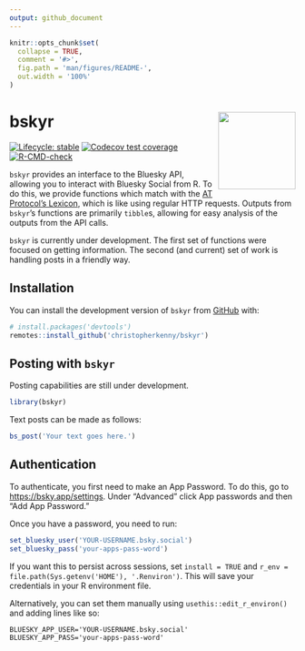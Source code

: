 ```yaml
---
output: github_document
---
```


<!-- README.md is generated from README.Rmd. Please edit that file -->

```r
knitr::opts_chunk$set(
  collapse = TRUE,
  comment = '#>',
  fig.path = 'man/figures/README-',
  out.width = '100%'
)
```

# bskyr <img src="man/figures/logo.png" align="right" height="136" alt="" />

<!-- badges: start -->
[![Lifecycle: stable](https://img.shields.io/badge/lifecycle-stable-brightgreen.svg)](https://lifecycle.r-lib.org/articles/stages.html#stable)
[![Codecov test coverage](https://codecov.io/gh/christopherkenny/bskyr/branch/main/graph/badge.svg)](https://app.codecov.io/gh/christopherkenny/bskyr?branch=main)
[![R-CMD-check](https://github.com/christopherkenny/bskyr/actions/workflows/R-CMD-check.yaml/badge.svg)](https://github.com/christopherkenny/bskyr/actions/workflows/R-CMD-check.yaml)
<!-- badges: end -->

`bskyr` provides an interface to the Bluesky API, allowing you to interact with Bluesky Social from R. 
To do this, we provide functions which match with the [AT Protocol's Lexicon](https://atproto.com/guides/lexicon), which is like using regular HTTP requests.
Outputs from `bskyr`'s functions are primarily `tibble`s, allowing for easy analysis of the outputs from the API calls.

`bskyr` is currently under development.
The first set of functions were focused on getting information.
The second (and current) set of work is handling posts in a friendly way.

## Installation

You can install the development version of `bskyr` from [GitHub](https://github.com/) with:

``` r
# install.packages('devtools')
remotes::install_github('christopherkenny/bskyr')
```

## Posting with `bskyr`

Posting capabilities are still under development.

```r
library(bskyr)
```

Text posts can be made as follows:

```r
bs_post('Your text goes here.')
```


## Authentication

To authenticate, you first need to make an App Password. 
To do this, go to <https://bsky.app/settings>.
Under "Advanced" click App passwords and then "Add App Password."

Once you have a password, you need to run:

```r
set_bluesky_user('YOUR-USERNAME.bsky.social')
set_bluesky_pass('your-apps-pass-word')
```

If you want this to persist across sessions, set `install = TRUE` and `r_env = file.path(Sys.getenv('HOME'), '.Renviron')`.
This will save your credentials in your R environment file.

Alternatively, you can set them manually using `usethis::edit_r_environ()` and adding lines like so:

```
BLUESKY_APP_USER='YOUR-USERNAME.bsky.social'
BLUESKY_APP_PASS='your-apps-pass-word'
```
